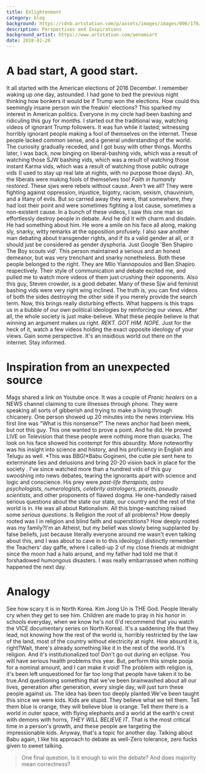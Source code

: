 ```yaml
---
title: Enlightenment
category: blog
background: https://cdnb.artstation.com/p/assets/images/images/006/170/271/large/alena-aenami-lights1k1.jpg
description: Perspectives and Inspirations
background_artist: https://www.artstation.com/aenamiart
date: 2018-01-28
---
```


# A bad start, A good start.

It all started with the American elections of 2016 December. I remember waking up one day, astounded. I had gone to bed the previous night thinking how bonkers it would be if Trump won the elections.
How could this seemingly insane person win the freakin' elections? This sparked my interest in American politics. Everyone in my circle had been bashing and ridiculing this guy for months.
I started out the traditional way, watching videos of ignorant Trump followers. It was fun while it lasted; witnessing horribly ignorant people making a fool of themselves on the internet. These people lacked common sense, and a general understanding of the world.
The curiosity gradually receded, and I got busy with other things.
Months later, I was back, now binging on liberal-bashing vids, which was a result of watching those SJW bashing vids, which was a result of watching those instant Karma vids, which was a result of watching those public outrage vids (I used to stay up real late at nights, with no purpose those days).
Ah, the liberals were making fools of themselves too! _Faith in humanity restored._ These sjws were rebels without cause. Aren't we all? They were fighting against oppression, injustice, bigotry, racism, sexism, chauvinism, and a litany of evils. But so carried away they were, that somewhere, they had lost their point and were sometimes fighting a lost cause, sometimes a non-existent cause. In a bunch of these videos, I saw this one man so effortlessly destroy people in debate. And he did it with charm and disdain. He had something about him. He wore a smile on his face all along, making sly, snarky, witty remarks at the opposition profusely. I also saw another man debating about transgender rights, and if its a valid gender at all, or it should just be considered as gender dysphoria. Just Google 'Ben Shapiro The Boy scouts vid'. This person maintained a serious and an honest demeanor, but was very trenchant and snarky nonetheless. Both these people belonged to the right. They are Milo Yiannopoulos and Ben Shapiro respectively. Their style of communication and debate excited me, and pulled me to watch more videos of them just crushing their opponents. Also this guy, Steven crowder, is a good debater. Many of these Sjw and feminist bashing vids were very right wing inclined. The truth is, you can find videos of both the sides destroying the other side if you merely provide the search term. Now, this brings really disturbing effects. What happens is this traps us in a bubble of our own political ideologies by reinforcing our views. After all, the whole society is just make-believe. What these people believe is that winning an argument makes us right. _REKT. GOT HIM. NOPE._ Just for the heck of it, watch a few videos holding the exact opposite ideology of your views. Gain some perspective. It's an insidious world out there on the internet.
Stay informed.

# Inspiration from an unexpected source

Mags shared a link on Youtube once. It was a couple of _Pranic healers_ on a NEWS channel claiming to cure illnesses through phone. They were speaking all sorts of gibberish and trying to make a living through chicanery. One person showed up 20 minutes into the news interview. His first line was "What is this nonsense?" The news anchor had been meek, but not this guy. This one wanted to prove a point. And he did. He proved LIVE on Television that these people were nothing more than quacks. The look on his face showed his contempt for this absurdity. More noteworthy was his insight into science and history, and his proficiency in English and Telugu as well. *This was BBG!*Babu Gogineni, the cutie pie sent here to exterminate lies and delusions and bring 20-20 vision back in place for the society . I've since watched more than a hundred vids of this guy swooshing into news debates, tearing the ignorants apart with science and logic and conscience. His prey were _past-life therapists, astro psychologists, numerologists, celebrity astrologers, priests, pseudo scientists_, and other proponents of flawed dogma. He one-handedly raised serious questions about the state our state, our country and the rest of the world is in. He was all about Rationalism.
All this binge-watching raised some _serious questions_.
Is Religion the root of all problems? How deeply rooted was I in religion and blind faith and superstitions? How deeply rooted was my family?I'm an Atheist, but my belief was slowly being supplanted by false beliefs, just because literally everyone around me wasn't even talking about this, and I was about to cave in to this ideology.I distinctly remember the Teachers' day gaffe, where I called-up 2 of my close friends at midnight since the moon had a halo around, and my father had told me that it forshadowed humongous disasters. I was really embarrassed when nothing happened the next day.

# Analogy

See how scary it is in North Korea. Kim Jong Un is THE God. People literally cry when they get to see him. Children are made to pray in his honor in schools everyday, when we know he's not (I'd recommend that you watch the VICE documentary series on North Korea). It's a saddening life that they lead, not knowing how the rest of the world is, horribly restricted by the law of the land, most of the country without electricity at night. How absurd it is, right?Wait, there's already something like it in the rest of the world. It's religion. And it's institutionalized too! Don't go out during an eclipse. You will have serious health problems this year. But, perform this simple pooja for a nominal amount, and I can make it void!
The problem with religion is, it's been left unquestioned for far too long that people have taken it to be true.And questioning something that we've been brainwashed about all our lives, generation after generation, every single day, will just turn these people against us. The idea has been too deeply planted.We've been taught this since we were kids. Kids are stupid. They believe what we tell them. Tell them blue is orange, they will believe blue is orange. Tell them there is a world in outer space, with flying elephants and a world at the earth's crest with demons with horns, _THEY WILL BELIEVE IT_. That is the most critical time in a person's growth, and these people are targeting the impressionable kids. Anyway, that's a topic for another day.
Talking about Babu again, I like his approach to debate as well-Zero tolerance, zero fucks given to sweet talking.

> One final question, Is it enough to win the debate? And does majority mean correctness?
